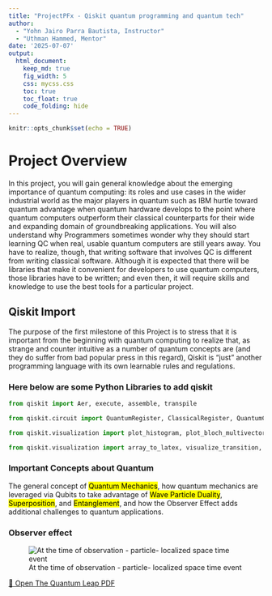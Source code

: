 ```yaml
---
title: "ProjectPFx - Qiskit quantum programming and quantum tech"
author:
  - "Yohn Jairo Parra Bautista, Instructor"
  - "Uthman Hammed, Mentor"
date: '2025-07-07'
output: 
  html_document:
    keep_md: true 
    fig_width: 5
    css: mycss.css
    toc: true
    toc_float: true
    code_folding: hide
---
```


```r
knitr::opts_chunk$set(echo = TRUE)
```

# Project Overview {#nextsteps .emphasized}

In this project, you will gain general knowledge about the emerging importance of quantum computing: its roles and use cases in the wider industrial world as the major players in quantum such as IBM hurtle toward quantum advantage when quantum hardware develops to the point where quantum computers outperform their classical counterparts for their wide and expanding domain of groundbreaking applications. You will also understand why Programmers sometimes wonder why they should start learning QC when real, usable quantum computers are still years away. You have to realize, though, that writing software that involves QC is different from writing classical software. Although it is expected that there will be libraries that make it convenient for developers to use quantum computers, those libraries have to be written; and even then, it will require skills and knowledge to use the best tools for a particular project.

## Qiskit Import

The purpose of the first milestone of this Project is to stress that it is important from the beginning with quantum computing to realize that, as strange and counter intuitive as a number of quantum concepts are (and they do suffer from bad popular press in this regard), Qiskit is “just” another programming language with its own learnable rules and regulations. 

### Here below are some Python Libraries to add qiskit

```python
from qiskit import Aer, execute, assemble, transpile

from qiskit.circuit import QuantumRegister, ClassicalRegister, QuantumCircuit

from qiskit.visualization import plot_histogram, plot_bloch_multivector, plot_bloch_vector, plot_state_qsphere, plot_state_city

from qiskit.visualization import array_to_latex, visualize_transition, circuit_drawer
```


### Important Concepts about Quantum 

The general concept of <mark>Quantum Mechanics</mark>, how quantum mechanics are leveraged via Qubits to take advantage of <mark>Wave Particle Duality</mark>, <mark>Superposition</mark>, and <mark>Entanglement</mark>, and how the Observer Effect adds
additional challenges to quantum applications.

### Observer effect

![At the time of observation - particle- localized space time event](images/observer.png)


[📄 Open The Quantum Leap PDF](the-quantum-leap.pdf)









